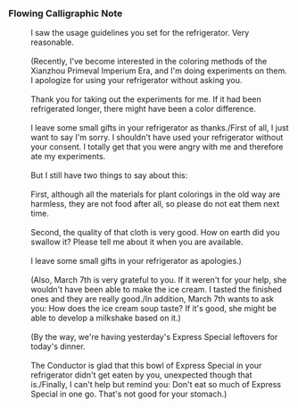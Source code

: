 ===Flowing Calligraphic Note===
:I saw the usage guidelines you set for the refrigerator. Very reasonable.
:<br />(Recently, I've become interested in the coloring methods of the Xianzhou Primeval Imperium Era, and I'm doing experiments on them. I apologize for using your refrigerator without asking you.
:<br />Thank you for taking out the experiments for me. If it had been refrigerated longer, there might have been a color difference.
:<br />I leave some small gifts in your refrigerator as thanks./First of all, I just want to say I'm sorry. I shouldn't have used your refrigerator without your consent. I totally get that you were angry with me and therefore ate my experiments.
:<br />But I still have two things to say about this:
:<br />First, although all the materials for plant colorings in the old way are harmless, they are not food after all, so please do not eat them next time.
:<br />Second, the quality of that cloth is very good. How on earth did you swallow it? Please tell me about it when you are available.
:<br />I leave some small gifts in your refrigerator as apologies.)
:<br />(Also, March 7th is very grateful to you. If it weren't for your help, she wouldn't have been able to make the ice cream. I tasted the finished ones and they are really good./In addition, March 7th wants to ask you: How does the ice cream soup taste? If it's good, she might be able to develop a milkshake based on it.)
:<br />(By the way, we're having yesterday's Express Special leftovers for today's dinner.
:<br />The Conductor is glad that this bowl of Express Special in your refrigerator didn't get eaten by you, unexpected though that is./Finally, I can't help but remind you: Don't eat so much of Express Special in one go. That's not good for your stomach.)
